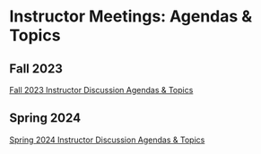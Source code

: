 # Instructor Meetings: Agendas & Topics

## Fall 2023

[Fall 2023 Instructor Discussion Agendas & Topics](https://docs.google.com/document/d/1Q_QcuQYQq2zpa6WMIYnB7TajFqMtxD8W2Eht7Zb3PRU/edit?usp=sharing)

## Spring 2024

[Spring 2024 Instructor Discussion Agendas & Topics](https://docs.google.com/document/d/1eyNGD3cgrksM8mMTiXkDDqPpbQzYD_nBHx9GlixoDVM/edit?usp=sharing)





